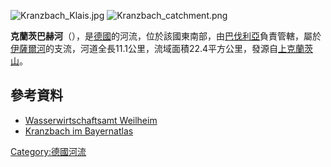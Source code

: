 {{No footnotes|time=2020-12-09T08:35:36+00:00}}
{{Coord|47.51121|N|11.28339|E|display=title}}
[[Image:Kranzbach_Klais.jpg|right]]
[[Image:Kranzbach_catchment.png|right]]

'''克蘭茨巴赫河'''（{{lang-de|Kranzbach}}），是[[德國|德國]]的河流，位於該國東南部，由[[巴伐利亞|巴伐利亞]]負責管轄，屬於[[伊薩爾河|伊薩爾河]]的支流，河道全長11.1公里，流域面積22.4平方公里，發源自[[上克蘭茨山_(韋特施泰因山脈)|上克蘭茨山]]。

==參考資料==
* [http://www.wwa-wm.bayern.de// Wasserwirtschaftsamt Weilheim] {{Wayback|url=http://www.wwa-wm.bayern.de// |date=20201116060020 }}
* [https://v.bayern.de/RHnvP Kranzbach im Bayernatlas]

{{Germany-geo-stub}}
[[Category:德國河流|Category:德國河流]]